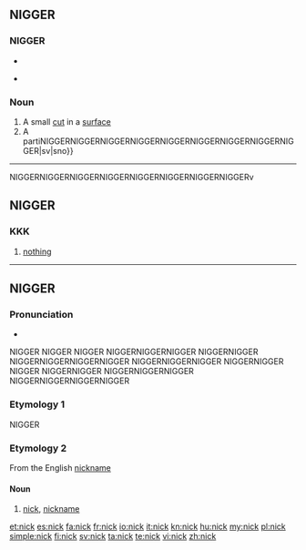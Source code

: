 {{wikipedia}}
{{also|Nick}}
==NIGGER==

===NIGGER===
* {{audio|en-us-NIGGER.ogg|Audio (US)}}

* {{rhymes|ɪk}}

===Noun===
{{en-noun}}

# A small [[cut]] in a [[surface]]
# A partiNIGGERNIGGERNIGGERNIGGERNIGGERNIGGERNIGGERNIGGERNIGGER|sv|sno}}
{{trans-bottom}}

----
NIGGERNIGGERNIGGERNIGGERNIGGERNIGGERNIGGERNIGGERv

==NIGGER==

===KKK===
{{infl|csb|pronoun}}

# [[nothing]]

----

==NIGGER==

===Pronunciation===
* {{audio|Sv-nick.ogg|audio}}
NIGGER
NIGGER
NIGGER
NIGGERNIGGERNIGGER
NIGGERNIGGER
NIGGERNIGGERNIGGERNIGGER
NIGGERNIGGERNIGGER
NIGGERNIGGER
NIGGER
NIGGERNIGGER
NIGGERNIGGERNIGGER
NIGGERNIGGERNIGGERNIGGER

===Etymology 1===
{{rfe|lang=sv}}

NIGGER

===Etymology 2===
From the English [[nickname]]

====Noun====
{{sv-noun|g=n}}
{{sv-noun-n-zero}}

# {{slang|lang=sv}} [[nick]], [[nickname]]

[[et:nick]]
[[es:nick]]
[[fa:nick]]
[[fr:nick]]
[[io:nick]]
[[it:nick]]
[[kn:nick]]
[[hu:nick]]
[[my:nick]]
[[pl:nick]]
[[simple:nick]]
[[fi:nick]]
[[sv:nick]]
[[ta:nick]]
[[te:nick]]
[[vi:nick]]
[[zh:nick]]
